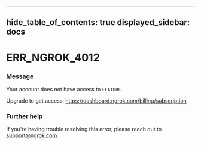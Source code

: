 

---
hide_table_of_contents: true
displayed_sidebar: docs
---


# ERR_NGROK_4012

### Message
Your account does not have access to `FEATURE`.

Upgrade to get access: https://dashboard.ngrok.com/billing/subscription

<ErrorDetails error="err_ngrok_4012" />



### Further help
If you're having trouble resolving this error, please reach out to [support@ngrok.com](mailto:support@ngrok.com?subject=Help%20with%20ERR_NGROK_4012)

